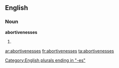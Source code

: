 ==English==

===Noun===
'''abortivenesses'''

# {{plural of|[[abortiveness]]}}

[[Category:English plurals ending in "-es"]]

[[ar:abortivenesses]]
[[fr:abortivenesses]]
[[ta:abortivenesses]]